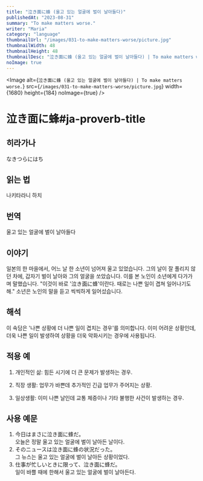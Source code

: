 ```yaml
---
title: "泣き面に蜂 (울고 있는 얼굴에 벌이 날아들다)"
publishedAt: "2023-08-31"
summary: "To make matters worse."
writer: "Maria"
category: "language"
thumbnailUrl: "/images/031-to-make-matters-worse/picture.jpg"
thumbnailWidth: 48
thumbnailHeight: 48
thumbnailDesc: "泣き面に蜂 (울고 있는 얼굴에 벌이 날아들다) | To make matters worse."
noImage: true
---
```


<Image
  alt={`泣き面に蜂 (울고 있는 얼굴에 벌이 날아들다) | To make matters worse.`}
  src={`/images/031-to-make-matters-worse/picture.jpg`}
  width={1680}
  height={184}
  noImage={true}
/>

# 泣き面に蜂#ja-proverb-title

## 히라가나

なきつらにはち

## 읽는 법

나키타라니 하치

## 번역

울고 있는 얼굴에 벌이 날아들다

## 이야기

일본의 한 마을에서, 어느 날 한 소년이 넘어져 울고 있었습니다. 그의 날이 잘 풀리지 않던 차에, 갑자기 벌이 날아와 그의 얼굴을 쏘았습니다. 이를 본 노인이 소년에게 다가가며 말했습니다. "이것이 바로 '泣き面に蜂'이란다. 때로는 나쁜 일이 겹쳐 일어나기도 해." 소년은 노인의 말을 듣고 씩씩하게 일어섰습니다.

## 해석

이 속담은 '나쁜 상황에 더 나쁜 일이 겹치는 경우'를 의미합니다. 이미 어려운 상황인데, 더욱 나쁜 일이 발생하여 상황을 더욱 악화시키는 경우에 사용됩니다.

## 적용 예

1. 개인적인 삶: 힘든 시기에 더 큰 문제가 발생하는 경우.

2. 직장 생활: 업무가 바쁜데 추가적인 긴급 업무가 주어지는 상황.

3. 일상생활: 이미 나쁜 날인데 교통 체증이나 기타 불행한 사건이 발생하는 경우.

## 사용 예문

1. 今日はまさに泣き面に蜂だ。<br /> 오늘은 정말 울고 있는 얼굴에 벌이 날아든 날이다.
2. そのニュースは泣き面に蜂の状況だった。<br /> 그 뉴스는 울고 있는 얼굴에 벌이 날아든 상황이었다.
3. 仕事が忙しいときに限って、泣き面に蜂だ。<br /> 일이 바쁠 때에 한해서 울고 있는 얼굴에 벌이 날아든다.

